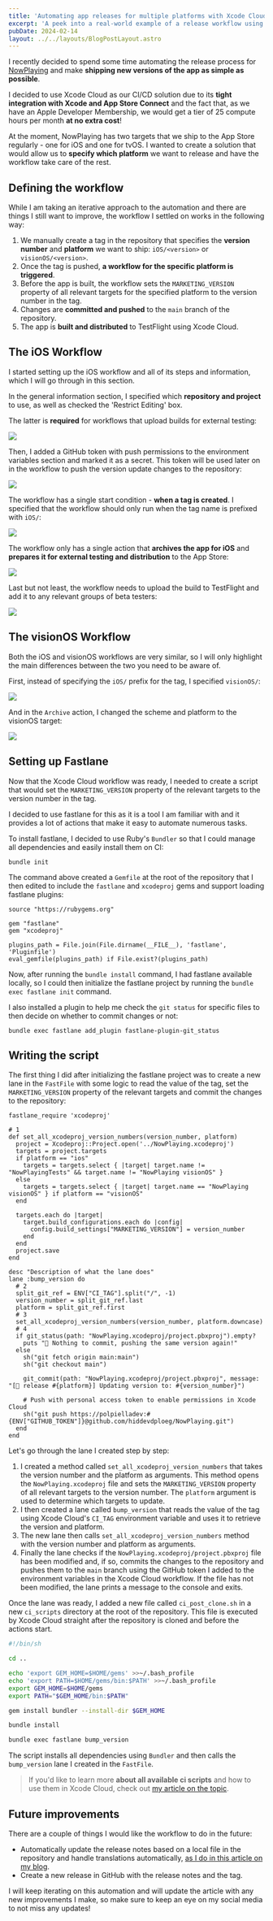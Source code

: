 ```yaml
---
title: 'Automating app releases for multiple platforms with Xcode Cloud'
excerpt: 'A peek into a real-world example of a release workflow using Xcode Cloud to build and distribute an app with an iOS and a visionOS target.'
pubDate: 2024-02-14
layout: ../../layouts/BlogPostLayout.astro
---
```


I recently decided to spend some time automating the release process for [NowPlaying](https://nowplaying.page) and make **shipping new versions of the app as simple as possible**.

I decided to use Xcode Cloud as our CI/CD solution due to its **tight integration with Xcode and App Store Connect** and the fact that, as we have an Apple Developer Membership, we would get a tier of 25 compute hours per month **at no extra cost**!

At the moment, NowPlaying has two targets that we ship to the App Store regularly - one for iOS and one for tvOS. I wanted to create a solution that would allow us to **specify which platform** we want to release and have the workflow take care of the rest.

## Defining the workflow

While I am taking an iterative approach to the automation and there are things I still want to improve, the workflow I settled on works in the following way:

1. We manually create a tag in the repository that specifies the **version number** and **platform** we want to ship: `iOS/<version>` or `visionOS/<version>`.
2. Once the tag is pushed, **a workflow for the specific platform is triggered**.
3. Before the app is built, the workflow sets the `MARKETING_VERSION` property of all relevant targets for the specified platform to the version number in the tag.
4. Changes are **committed and pushed** to the `main` branch of the repository.
5. The app is **built and distributed** to TestFlight using Xcode Cloud.

## The iOS Workflow

I started setting up the iOS workflow and all of its steps and information, which I will go through in this section.

In the general information section, I specified which **repository and project** to use, as well as checked the 'Restrict Editing' box.

The latter is **required** for workflows that upload builds for external testing:

![](/assets/posts/cross-platform-app-releases-with-xcode-cloud/ios-general.webp)

Then, I added a GitHub token with push permissions to the environment variables section and marked it as a secret. This token will be used later on in the workflow to push the version update changes to the repository:

![](/assets/posts/cross-platform-app-releases-with-xcode-cloud/ios-environment.webp)

The workflow has a single start condition - **when a tag is created**. I specified that the workflow should only run when the tag name is prefixed with `iOS/`:

![](/assets/posts/cross-platform-app-releases-with-xcode-cloud/ios-tag-changes.webp)

The workflow only has a single action that **archives the app for iOS** and **prepares it for external testing and distribution** to the App Store:

![](/assets/posts/cross-platform-app-releases-with-xcode-cloud/ios-archive.webp)

Last but not least, the workflow needs to upload the build to TestFlight and add it to any relevant groups of beta testers:

![](/assets/posts/cross-platform-app-releases-with-xcode-cloud/ios-testflight.webp)

## The visionOS Workflow

Both the iOS and visionOS workflows are very similar, so I will only highlight the main differences between the two you need to be aware of.

First, instead of specifying the `iOS/` prefix for the tag, I specified `visionOS/`:

![](/assets/posts/cross-platform-app-releases-with-xcode-cloud/visionos-tag-changes.webp)

And in the `Archive` action, I changed the scheme and platform to the visionOS target:

![](/assets/posts/cross-platform-app-releases-with-xcode-cloud/visionos-archive.webp)

## Setting up Fastlane

Now that the Xcode Cloud workflow was ready, I needed to create a script that would set the `MARKETING_VERSION` property of the relevant targets to the version number in the tag.

I decided to use fastlane for this as it is a tool I am familiar with and it provides a lot of actions that make it easy to automate numerous tasks.

To install fastlane, I decided to use Ruby's `Bundler` so that I could manage all dependencies and easily install them on CI:

```bash:Terminal
bundle init
```

The command above created a `Gemfile` at the root of the repository that I then edited to include the `fastlane` and `xcodeproj` gems and support loading fastlane plugins:

```ruby:Gemfile
source "https://rubygems.org"

gem "fastlane"
gem "xcodeproj"

plugins_path = File.join(File.dirname(__FILE__), 'fastlane', 'Pluginfile')
eval_gemfile(plugins_path) if File.exist?(plugins_path)
```

Now, after running the `bundle install` command, I had fastlane available locally, so I could then initialize the fastlane project by running the `bundle exec fastlane init` command.

I also installed a plugin to help me check the `git status` for specific files to then decide on whether to commit changes or not:

```bash:Terminal
bundle exec fastlane add_plugin fastlane-plugin-git_status
```

## Writing the script

The first thing I did after initializing the fastlane project was to create a new lane in the `FastFile` with some logic to read the value of the tag, set the `MARKETING_VERSION` property of the relevant targets and commit the changes to the repository:

```ruby:Fastfile
fastlane_require 'xcodeproj'

# 1
def set_all_xcodeproj_version_numbers(version_number, platform)
  project = Xcodeproj::Project.open('../NowPlaying.xcodeproj')
  targets = project.targets
  if platform == "ios"
    targets = targets.select { |target| target.name != "NowPlayingTests" && target.name != "NowPlaying visionOS" }
  else
    targets = targets.select { |target| target.name == "NowPlaying visionOS" } if platform == "visionOS"
  end

  targets.each do |target|
    target.build_configurations.each do |config|
      config.build_settings["MARKETING_VERSION"] = version_number
    end
  end
  project.save
end

desc "Description of what the lane does"
lane :bump_version do
  # 2
  split_git_ref = ENV["CI_TAG"].split("/", -1)
  version_number = split_git_ref.last
  platform = split_git_ref.first
  # 3
  set_all_xcodeproj_version_numbers(version_number, platform.downcase)
  # 4
  if git_status(path: "NowPlaying.xcodeproj/project.pbxproj").empty?
    puts "🚀 Nothing to commit, pushing the same version again!"
  else
    sh("git fetch origin main:main")
    sh("git checkout main")

    git_commit(path: "NowPlaying.xcodeproj/project.pbxproj", message: "[🚀 release #{platform}] Updating version to: #{version_number}")

    # Push with personal access token to enable permissions in Xcode Cloud
    sh("git push https://polpielladev:#{ENV["GITHUB_TOKEN"]}@github.com/hiddevdploeg/NowPlaying.git")
  end
end
```

Let's go through the lane I created step by step:

1. I created a method called `set_all_xcodeproj_version_numbers` that takes the version number and the platform as arguments. This method opens the `NowPlaying.xcodeproj` file and sets the `MARKETING_VERSION` property of all relevant targets to the version number. The `platform` argument is used to determine which targets to update.
2. I then created a lane called `bump_version` that reads the value of the tag using Xcode Cloud's `CI_TAG` environment variable and uses it to retrieve the version and platform.
3. The new lane then calls `set_all_xcodeproj_version_numbers` method with the version number and platform as arguments.
4. Finally the lane checks if the `NowPlaying.xcodeproj/project.pbxproj` file has been modified and, if so, commits the changes to the repository and pushes them to the `main` branch using the GitHub token I added to the environment variables in the Xcode Cloud workflow. If the file has not been modified, the lane prints a message to the console and exits.

Once the lane was ready, I added a new file called `ci_post_clone.sh` in a new `ci_scripts` directory at the root of the repository. This file is executed by Xcode Cloud straight after the repository is cloned and before the actions start.

```bash:ci_post_clone.sh
#!/bin/sh

cd ..

echo 'export GEM_HOME=$HOME/gems' >>~/.bash_profile
echo 'export PATH=$HOME/gems/bin:$PATH' >>~/.bash_profile
export GEM_HOME=$HOME/gems
export PATH="$GEM_HOME/bin:$PATH"

gem install bundler --install-dir $GEM_HOME

bundle install

bundle exec fastlane bump_version
```

The script installs all dependencies using `Bundler` and then calls the `bump_version` lane I created in the `FastFile`.

> If you'd like to learn more **about all available ci scripts** and how to use them in Xcode Cloud, check out [my article on the topic](https://www.polpiella.dev/xcode-cloud-scripts-fastlane-and-cocoapods).

## Future improvements

There are a couple of things I would like the workflow to do in the future:

- Automatically update the release notes based on a local file in the repository and handle translations automatically, [as I do in this article on my blog](https://www.polpiella.dev/setting-testflight-test-notes-for-xcode-cloud-builds).
- Create a new release in GitHub with the release notes and the tag.

I will keep iterating on this automation and will update the article with any new improvements I make, so make sure to keep an eye on my social media to not miss any updates!
